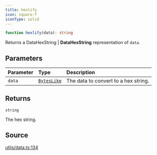 ```yaml
---
title: hexlify
icon: square-f
iconType: solid
---
```


```ts
function hexlify(data): string
```

Returns a DataHexString | **DataHexString** representation of `data`.

## Parameters

| Parameter | Type | Description |
| :------ | :------ | :------ |
| `data` | [`BytesLike`](/sdk/content/type-aliases/BytesLike) | The data to convert to a hex string. |

## Returns

`string`

The hex string.

## Source

[utils/data.ts:134](https://github.com/dominant-strategies/quais.js/blob/26d93fdb30e22e8d90f8961be00d5a6d512f9636/src/utils/data.ts#L134)
